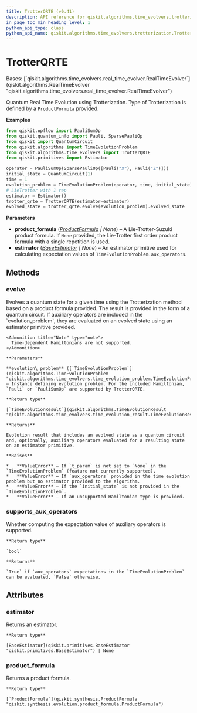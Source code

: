 ```yaml
---
title: TrotterQRTE (v0.41)
description: API reference for qiskit.algorithms.time_evolvers.trotterization.TrotterQRTE in qiskit v0.41
in_page_toc_min_heading_level: 1
python_api_type: class
python_api_name: qiskit.algorithms.time_evolvers.trotterization.TrotterQRTE
---
```


# TrotterQRTE

<Class id="qiskit.algorithms.time_evolvers.trotterization.TrotterQRTE" isDedicatedPage={true} github="https://github.com/qiskit/qiskit/tree/stable/0.23/qiskit/algorithms/time_evolvers/trotterization/trotter_qrte.py" signature="TrotterQRTE(product_formula=None, estimator=None)" modifiers="class">
  Bases: [`qiskit.algorithms.time_evolvers.real_time_evolver.RealTimeEvolver`](qiskit.algorithms.RealTimeEvolver "qiskit.algorithms.time_evolvers.real_time_evolver.RealTimeEvolver")

  Quantum Real Time Evolution using Trotterization. Type of Trotterization is defined by a `ProductFormula` provided.

  **Examples**

  ```python
  from qiskit.opflow import PauliSumOp
  from qiskit.quantum_info import Pauli, SparsePauliOp
  from qiskit import QuantumCircuit
  from qiskit.algorithms import TimeEvolutionProblem
  from qiskit.algorithms.time_evolvers import TrotterQRTE
  from qiskit.primitives import Estimator

  operator = PauliSumOp(SparsePauliOp([Pauli("X"), Pauli("Z")]))
  initial_state = QuantumCircuit(1)
  time = 1
  evolution_problem = TimeEvolutionProblem(operator, time, initial_state)
  # LieTrotter with 1 rep
  estimator = Estimator()
  trotter_qrte = TrotterQRTE(estimator=estimator)
  evolved_state = trotter_qrte.evolve(evolution_problem).evolved_state
  ```

  **Parameters**

  *   **product\_formula** ([*ProductFormula*](qiskit.synthesis.ProductFormula "qiskit.synthesis.ProductFormula") *| None*) – A Lie-Trotter-Suzuki product formula. If `None` provided, the Lie-Trotter first order product formula with a single repetition is used.
  *   **estimator** ([*BaseEstimator*](qiskit.primitives.BaseEstimator "qiskit.primitives.BaseEstimator") *| None*) – An estimator primitive used for calculating expectation values of `TimeEvolutionProblem.aux_operators`.

  ## Methods

  <span id="qiskit-algorithms-time-evolvers-trotterization-trotterqrte-evolve" />

  ### evolve

  <Function id="qiskit.algorithms.time_evolvers.trotterization.TrotterQRTE.evolve" signature="TrotterQRTE.evolve(evolution_problem)">
    Evolves a quantum state for a given time using the Trotterization method based on a product formula provided. The result is provided in the form of a quantum circuit. If auxiliary operators are included in the `evolution_problem`, they are evaluated on an evolved state using an estimator primitive provided.

    <Admonition title="Note" type="note">
      Time-dependent Hamiltonians are not supported.
    </Admonition>

    **Parameters**

    **evolution\_problem** ([`TimeEvolutionProblem`](qiskit.algorithms.TimeEvolutionProblem "qiskit.algorithms.time_evolvers.time_evolution_problem.TimeEvolutionProblem")) – Instance defining evolution problem. For the included Hamiltonian, `Pauli` or `PauliSumOp` are supported by TrotterQRTE.

    **Return type**

    [`TimeEvolutionResult`](qiskit.algorithms.TimeEvolutionResult "qiskit.algorithms.time_evolvers.time_evolution_result.TimeEvolutionResult")

    **Returns**

    Evolution result that includes an evolved state as a quantum circuit and, optionally, auxiliary operators evaluated for a resulting state on an estimator primitive.

    **Raises**

    *   **ValueError** – If `t_param` is not set to `None` in the `TimeEvolutionProblem` (feature not currently supported).
    *   **ValueError** – If `aux_operators` provided in the time evolution problem but no estimator provided to the algorithm.
    *   **ValueError** – If the `initial_state` is not provided in the `TimeEvolutionProblem`.
    *   **ValueError** – If an unsupported Hamiltonian type is provided.
  </Function>

  <span id="qiskit-algorithms-time-evolvers-trotterization-trotterqrte-supports-aux-operators" />

  ### supports\_aux\_operators

  <Function id="qiskit.algorithms.time_evolvers.trotterization.TrotterQRTE.supports_aux_operators" signature="TrotterQRTE.supports_aux_operators()" modifiers="classmethod">
    Whether computing the expectation value of auxiliary operators is supported.

    **Return type**

    `bool`

    **Returns**

    `True` if `aux_operators` expectations in the `TimeEvolutionProblem` can be evaluated, `False` otherwise.
  </Function>

  ## Attributes

  ### estimator

  <Attribute id="qiskit.algorithms.time_evolvers.trotterization.TrotterQRTE.estimator">
    Returns an estimator.

    **Return type**

    [BaseEstimator](qiskit.primitives.BaseEstimator "qiskit.primitives.BaseEstimator") | None
  </Attribute>

  ### product\_formula

  <Attribute id="qiskit.algorithms.time_evolvers.trotterization.TrotterQRTE.product_formula">
    Returns a product formula.

    **Return type**

    [`ProductFormula`](qiskit.synthesis.ProductFormula "qiskit.synthesis.evolution.product_formula.ProductFormula")
  </Attribute>
</Class>

